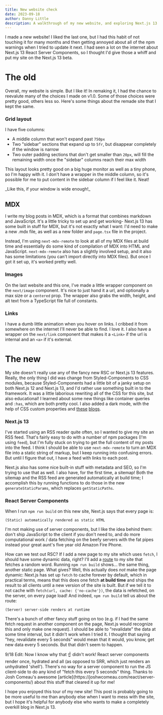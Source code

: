 ```yaml
---
title: New website check
date: 2023-09-18
author: Danny Little
description: A walkthrough of my new website, and exploring Next.js 13 and RSC
---
```


I made a new website! I liked the last one, but I had this habit of not touching it for many months and then getting annoyed about all of the npm warnings when I tried to update it next. I had seen a lot on the internet about Next.js 13 React Server Components, so I thought I'd give those a whiff and put my site on the Next.js 13 beta.

# The old

Overall, my website is simple. But I like it! In remaking it, I had the chance to reevalute many of the choices I made on v1.0. Some of those choices were pretty good, others less so. Here's some things about the remade site that I kept the same.

### Grid layout

I have five columns:

- A middle column that won't expand past `750px`
- Two "sidebar" sections that expand up to `5fr`, but disappear completely if the window is narrow
- Two outer padding sections that don't get smaller than `20px`, will fill the remaining width once the "sidebar" columns reach their max width

This layout looks pretty good on a big huge monitor as well as a tiny phone, so I'm
happy with it. I don't have a wrapper in the middle column, so it's possible for
me to put content in the sidebar column if I feel like it. Neat!

<div
  className="sidebar-right"
  style={{
    witdh: "min-content",
    margin: "0.5em auto 0 auto",
  }}
>
  <div
    style={{
      padding: "0.5em",
      border: "1px solid",
      borderRadius: "5px",
      boxShadow: "5px 3px 1px var(--color-text)",
      marginLeft: "1em",
    }}
  >
    _Like this, if your window is wide enough!_
  </div>
</div>

<h2 style={{ marginTop: "1em" }}>MDX</h2>

I write my blog posts in MDX, which is a format that combines markdown and JavaScript. It's a little tricky to set up and get working- Next.js 13 has some built in stuff for MDX, but it's not exactly what I want: I'd need to make a new .mdx file, as well as a new folder and `page.tsx` file in the project.

Instead, I'm using `next-mdx-remote` to look at all of my MDX files at build time and essentially do some kind of compilation of MDX into HTML and JavaScript. `next-mdx-remote` also has a slightly involved setup, and it also has some limitations (you can't import directly into MDX files). But once I got it set up, it's worked pretty well.

### Images

On the last website and this one, I've made a little wrapper component on the `next/image` component. It's nice to just hand it a url, and optionally a max size or a `centered` prop. The wrapper also grabs the width, height, and alt text from a TypeScript file full of constants.

### Links

I have a dumb little animation when you hover on links. I cribbed it from somewhere on the internet I'll never be able to find. I love it. I also have a wrapper on the `next/link` component that makes it a `<Link>` if the url is internal and an `<a>` if it's external.

# The new

My site doesn't really use any of the fancy new RSC or Next.js 13 features. Really, the only thing I did was change from Styled-Components to CSS modules, because Styled-Components had a little bit of a janky setup on both Next.js 12 and Next.js 13, and I'd rather use something built in to the framework. It was a little laborious rewriting all of the CSS for this site, but also educational! I learned about some new things like container queries and `:has`, which are both pretty cool. I also added a dark mode, with the help of CSS custom properties and [these](https://chriscoyier.net/2023/01/19/dark-mode-via-a-smallish-script-in-the-head-avoiding-fart/) [blogs](https://www.joshwcomeau.com/react/dark-mode/).

### Next.js 13

I've started using an RSS reader quite often, so I wanted to give my site an RSS feed. That's fairly easy to do with a number of npm packages (I'm using `feed`), but I'm fully stuck on trying to get the full content of my posts into the feed. I think I should be able to use `next-mdx-remote` to turn an MDX file into a static string of markup, but I keep running into confusing errors. But until I figure that out, I have a feed with links to each post.

Next.js also has some nice built-in stuff with metadata and SEO, so I'm trying to use that as well. I also have, for the first time, a sitemap! Both the sitemap and the RSS feed are generated automatically at build time; I accomplish this by running functions to do those in the new `generateStaticParams`, which replaces `getStaticPaths`.

### React Server Components

When I run `npm run build` on this new site, Next.js says that every page is:

```none
(Static) automatically rendered as static HTML
```

I'm not making use of server components, but I like the idea behind them: don't ship JavaScript to the client if you don't need to, and do more computational work / data fetching on the beefy servers with the fat pipes instead your great aunt's five year old Amazon Fire Phone.

How can we test out RSC? If I add a new page to my site which uses `fetch`, I should have some dynamic data, right? I'll add a [route](/ssr) to my site that fetches a random word. Running `npm run build` shows... the same thing, another static page. What gives? Well, this actually does _not_ make the page dynamic: Next.js has set up `fetch` to cache forever by default, which in practical terms, means that this does one fetch **at build time** and ships the result to all clients until a new version of the site is built. But if we tell it to not cache with `fetch(url, cache: {'no-cache'})`, the data is refetched, on the server, on every page load! And indeed, `npm run build` tell us about the route:

```none
(Server) server-side renders at runtime
```

There's a bunch of other fancy stuff going on too (e.g. if I had the same fetch request in another component on the page, Next.js would recognize this and only make one request). I should be able to "revalidate" the data at some time interval, but it didn't work when I tried it. I thought that saying "hey, revalidate every 5 seconds" would mean that it would, you know, get new data every 5 seconds. But that didn't seem to happen.

<Popout>
  9/18 Edit: Now I know why that ☝️ didn't work! React server components render
  once, hydrated and all (as opposed to SRR, which just renders an unhydrated
  'shell'). There's no way for a server component to run the JS client-side to
  do any kind of "fetch this every 5 seconds" thing. Thanks to Josh Comeau's
  awesome [article](https://joshwcomeau.com/react/server-components/) about this
  stuff that cleared it up for me!
</Popout>

I hope you enjoyed this tour of my new site! This post is probably going to be more useful to me than anybody else when I want to mess with the site, but I hope it's helpful for anybody else who wants to make a completely overkill blog in Next.js 13.
